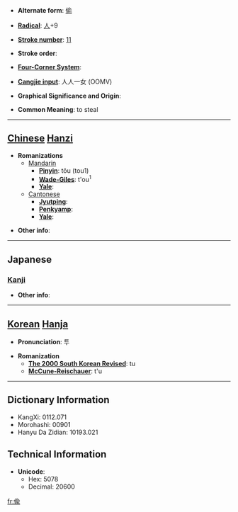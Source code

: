 * '''Alternate form''': [[偷]]

* '''[[Wiktionary:Chinese radical index| Radical]]''': [[Wiktionary:Chinese radical index 人|人]]+9

* '''[[Wiktionary:Chinese total strokes index|Stroke number]]''': [[Wiktionary:Chinese total strokes index 11|11]]

* '''Stroke order''': 

* '''[[Wiktionary:Chinese four corner index|Four-Corner System]]''': 

* '''[[Wiktionary:Chinese Cangjie index|Cangjie input]]''': 人人一女 (OOMV)

* '''Graphical Significance and Origin''': 

* '''Common Meaning''': to steal

----

== [[Chinese]] [[Hanzi]] ==

* '''Romanizations'''
** [[Mandarin]]
*** '''[[Pinyin]]''': tōu (tou1)
*** '''[[Wade-Giles]]''': t'ou<sup>1</sup>
*** '''[[Yale]]''': 
**[[Cantonese]]
***'''[[Jyutping]]''':
***'''[[Penkyamp]]''': 
***'''[[Yale]]''': 

* '''Other info''': 

----

==Japanese==
===[[Kanji]]===
{{kanji|on readings=[[ちゅう]] (chū), [[とう]] (tō)
|kun readings=[[ぬすむ]] (nusumu)
}}

* '''Other info''':  

----

== [[Korean]] [[Hanja]] ==

* '''Pronunciation''': 투

* '''Romanization'''
** '''[[The 2000 South Korean Revised Romanization|The 2000 South Korean Revised]]''': tu
** '''[[McCune-Reischauer]]''': t'u

----

== Dictionary Information ==

* KangXi: 0112.071
* Morohashi: 00901
* Hanyu Da Zidian: 10193.021

== Technical Information ==

* '''Unicode''':
** Hex: 5078
** Decimal: 20600

[[fr:偸]]